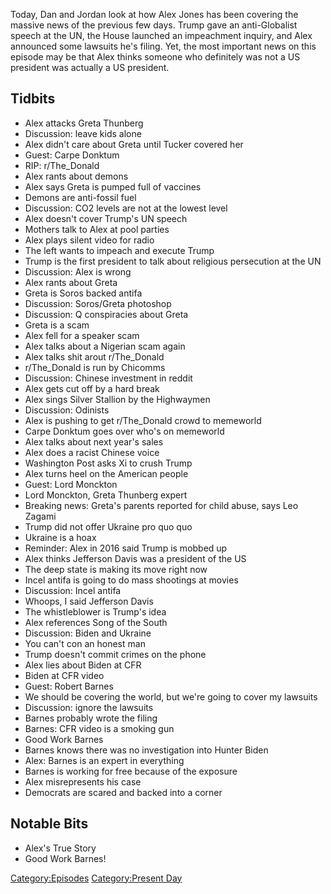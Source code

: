 {{DEFAULTSORT:
    #_EPISODE_0348:September 24-25, 2019
}}{{Episode
    | title             = September 24-25, 2019
    | caption           = [https://knowledgefight.libsyn.com/knowledge-fight-september-24-25-2019 Listen to this episode on Libsyn]
    | episodeNumber     = 348
    | length            = 02:14:04
    | airDate           = September 27, 2019
    | coverageStartDate = September 24, 2019
    | coverageEndDate   = September 25, 2019
    | episodeType       = [[:Category:Present Day|Present Day]]
    | appearance        = [[Greta Thunberg]], [[Carpe Donktum]], [[Lord Monckton]], [[Leo Zagami]]
    | oocDrop           = This country is soft, stupid, and weak
    | previousEpisode   = [[347: September 23, 2019]]
    | nextEpisode       = [[349: April 15-16, 2013]]
}}

{{Stub}}

Today, Dan and Jordan look at how Alex Jones has been covering the massive news of the previous few days. Trump gave an anti-Globalist speech at the UN, the House launched an impeachment inquiry, and Alex announced some lawsuits he's filing. Yet, the most important news on this episode may be that Alex thinks someone who definitely was not a US president was actually a US president.

==Tidbits==

*Alex attacks Greta Thunberg
*Discussion: leave kids alone
*Alex didn't care about Greta until Tucker covered her
*Guest: Carpe Donktum
*RIP: r/The_Donald
*Alex rants about demons
*Alex says Greta is pumped full of vaccines
*Demons are anti-fossil fuel
*Discussion: CO2 levels are not at the lowest level
*Alex doesn't cover Trump's UN speech
*Mothers talk to Alex at pool parties
*Alex plays silent video for radio
*The left wants to impeach and execute Trump
*Trump is the first president to talk about religious persecution at the UN
*Discussion: Alex is wrong
*Alex rants about Greta
*Greta is Soros backed antifa
*Discussion: Soros/Greta photoshop
*Discussion: Q conspiracies about Greta
*Greta is a scam
*Alex fell for a speaker scam
*Alex talks about a Nigerian scam again
*Alex talks shit arout r/The_Donald
*r/The_Donald is run by Chicomms
*Discussion: Chinese investment in reddit
*Alex gets cut off by a hard break
*Alex sings Silver Stallion by the Highwaymen
*Discussion: Odinists
*Alex is pushing to get r/The_Donald crowd to memeworld
*Carpe Donktum goes over who's on memeworld
*Alex talks about next year's sales
*Alex does a racist Chinese voice
*Washington Post asks Xi to crush Trump
*Alex turns heel on the American people
*Guest: Lord Monckton
*Lord Monckton, Greta Thunberg expert
*Breaking news: Greta's parents reported for child abuse, says Leo Zagami
*Trump did not offer Ukraine pro quo quo
*Ukraine is a hoax
*Reminder: Alex in 2016 said Trump is mobbed up
*Alex thinks Jefferson Davis was a president of the US
*The deep state is making its move right now
*Incel antifa is going to do mass shootings at movies
*Discussion: Incel antifa
*Whoops, I said Jefferson Davis
*The whistleblower is Trump's idea
*Alex references Song of the South
*Discussion: Biden and Ukraine
*You can't con an honest man
*Trump doesn't commit crimes on the phone
*Alex lies about Biden at CFR
*Biden at CFR video
*Guest: Robert Barnes
*We should be covering the world, but we're going to cover my lawsuits
*Discussion: ignore the lawsuits
*Barnes probably wrote the filing
*Barnes: CFR video is a smoking gun
*Good Work Barnes
*Barnes knows there was no investigation into Hunter Biden
*Alex: Barnes is an expert in everything
*Barnes is working for free because of the exposure
*Alex misrepresents his case
*Democrats are scared and backed into a corner

==Notable Bits==

*Alex's True Story
*Good Work Barnes!

[[Category:Episodes]]
[[Category:Present Day]]